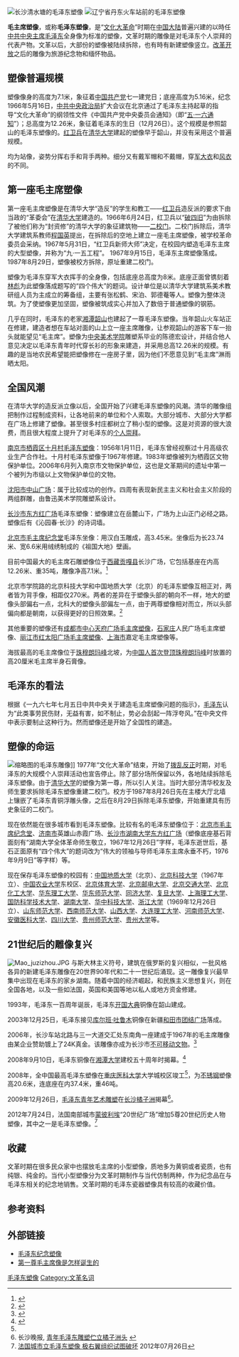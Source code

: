 [[File:Maozedongstatue.jpg|长沙清水塘的毛泽东塑像]]
[[File:Maozhedong_statue.jpg|辽宁省丹东火车站前的毛泽东塑像]]

{{see also|毛泽东塑像列表}}
'''毛主席塑像'''，或称'''毛泽东塑像'''，是“[[文化大革命|文化大革命]]”时期在[[中国大陆|中国大陆]]普遍兴建的以時任[[中共中央主席|中共中央主席]][[毛泽东|毛泽东]]全身像为标准的塑像，文革时期的雕像是对毛泽东个人崇拜的代表产物。文革以后，大部份的塑像被陆续拆除，也有時有新建塑像竖立。[[改革开放|改革开放]]之后的雕像为旅游纪念物和缅怀物品。

==塑像普遍规模==
塑像像身的高度为7.1米，象征着[[中国共产党|中国共产党]]七一建党日；底座高度为5.16米，纪念1966年5月16日，[[中共中央政治局|中共中央政治局]]扩大会议在北京通过了毛泽东主持起草的指导“文化大革命”的纲领性文件《中国共产党中央委员会通知》（即“[[五·一六通知|五·一六通知]]”）；总高度为12.26米，象征着毛泽东的生日（12月26日）。这个规模是参照韶山的毛泽东塑像的。[[红卫兵|红卫兵]]在[[清华大学|清华大学]]建起的塑像早于韶山，并没有采用这个普遍规模。

均为站像，姿势分挥右手和背手两种。细分又有戴军帽和不戴帽，穿[[军大衣|军大衣]]和[[风衣|风衣]]的不同。

==第一座毛主席塑像==
第一座毛主席塑像是在清华大学“造反”的学生和教工——[[红卫兵|红卫兵]]造反派的要求下由当政的“革委会”在[[清华大学|清华大学]]建造的。1966年6月24日，红卫兵以“[[破四旧|破四旧]]”为由拆除了被他们称为“封资修”的清华大学的象征建筑物——[[二校门|二校门]]。二校门拆除后，清华大学建筑系教师[[程国英|程国英]]提出，在拆除后的空地上建立一座毛主席塑像，被学校革命委员会采纳。1967年5月31日，“红卫兵新师大师”决定，在校园内塑造毛泽东主席的大型塑像，并称为“九·一五工程”。 1967年9月15日，毛泽东主席塑像落成。1987年8月29日，塑像被校方拆除，原址重建二校门。

塑像为毛泽东穿军大衣挥手的全身像，包括底座总高度为8米。底座正面曾镌刻着[[林彪|林彪]]为此塑像落成题写的“四个伟大”的题词。设计单位是以清华大学建筑系美术教研组人员为主成立的筹备组，主要有张松鹤、宋泊、郭德菴等人。塑像为整体浇筑。为了使塑像更加坚固，塑像被筑成实心并加入了数倍于普通塑像的钢筋。

几乎在同时，毛泽东的老家[[湘潭|湘潭]][[韶山|韶山]]也建起了一尊毛泽东塑像。当年韶山火车站正在修建，建造者想在车站对面的山上立一座主席雕像，让参观韶山的游客下车一抬头就能望见“毛主席”。塑像为[[中央美术学院|中央美术学院]]雕塑系毕业的陈德宏设计，并结合他人意见决定以毛泽东青年时代穿长衫的形象来建造，并采用总高12.26米的规模。有趣的是当地农民希望能把塑像修在一座房子里，因为他们不愿意见到“毛主席”淋雨晒太阳。

==全国风潮==
在清华大学的造反派立像以后，全国开始了兴建毛泽东塑像的风潮。清华的雕像组把制作过程制成资料，让各地前来的单位和个人索取。大部分城市、大部分大学都在广场上修建了塑像。甚至很多村庄都树立了稍小型的塑像。这是对资源的很大浪费，而且很大程度上提升了对毛泽东的[[个人崇拜|个人崇拜]]。

[[南京市|南京市]][[栖霞区|栖霞区]][[十月村毛泽东塑像|十月村毛泽东塑像]]：1956年1月11日，毛泽东曾经视察过十月高级农业生产合作社。十月村毛泽东塑像于1967年修建。1983年塑像被列为栖霞区文物保护单位。2006年6月列入南京市文物保护单位，这也是文革期间的遗址中第一个被列为市级以上文物保护单位的文物。

[[沈阳市|沈阳市]][[中山广场_(沈阳)|中山广场]]{{Link-en|毛泽东思想胜利万岁|Long Live the Victory of Mao Zedong Thought|毛主席塑像}}：属于比较成功的创作。四周有表现新民主主义和社会主义阶段的两组群雕，由鲁迅美术学院雕塑系设计。

[[长沙市|长沙市]][[东方红广场|东方红广场]]毛泽东塑像：塑像建立在岳麓山下，广场为上山正门必经之路。塑像后有《沁园春·长沙》的诗词墙。

[[北京市|北京市]][[毛主席纪念堂|毛主席纪念堂]]毛泽东坐像：用汉白玉雕成，高3.45米。坐像后为长23.74米、宽6.6米用绒绣制成的《祖国大地》壁画。

目前中国最大的毛主席石雕塑像位于[[西藏|西藏]][[贡嘎县|贡嘎县]]长沙广场，它包括基座在内高12.26米、重35吨，雕像净高7.1米。<ref name="mao">{{Cite web |url=http://news.sohu.com/20081025/n260237110.shtml |title=全国最高毛主席塑像竣工 |accessdate=2008-10-25 |archive-date=2008-10-27 |archive-url=https://web.archive.org/web/20081027213647/http://news.sohu.com/20081025/n260237110.shtml |dead-url=no }}</ref>

北京市学院路的北京科技大学和中国地质大学（北京）的毛泽东塑像互相正对，两者皆为背手像，相距仅270米。两者的差异在于塑像头部的朝向不一样，地大的塑像头部偏右一点，北科大的塑像头部偏左一点，由于两尊塑像相对而立，所以头部偏向都是朝南，以获得更好的日照效果。<ref>{{Cite web|title=北京现存的毛主席塑像|url=http://www.sohu.com/a/139628012_497733|work=www.sohu.com|accessdate=2019-04-16|language=en|archive-date=2019-04-16|archive-url=https://web.archive.org/web/20190416050844/http://www.sohu.com/a/139628012_497733|dead-url=no}}</ref>

其他重要的塑像还有[[成都市|成都市]][[毛泽东雕像_(成都)|中心天府广场毛主席塑像]]，[[石家庄|石家庄]]人民广场毛主席塑像、[[丽江市|丽江市]][[红太阳广场毛泽东塑像|红太阳广场毛主席塑像]]、[[上海市|上海市]]嘉定毛主席塑像等。

海拔最高的毛主席像位于[[珠穆朗玛峰|珠穆朗玛峰]]北坡，为[[中国人的首次登顶珠穆朗玛峰|中国人首次登顶珠穆朗玛峰]]时放置的高20厘米毛主席半身石膏像。

==毛泽东的看法==
根据《一九六七年七月五日中共中央关于建造毛主席塑像问题的指示》，[[毛泽东|毛泽东]]认为“此类事劳民伤财，无益有害，如不制止，势必会刮起一阵浮夸风。”在中央文件中表示要制止这种行为。然而塑像还是开始了全国性的建造。

==塑像的命运==
[[File:浙江大学玉泉校区毛泽东像.png|缩略图]]的毛泽东雕像]]
1977年“文化大革命”结束，开始了[[拨乱反正|拨乱反正]]时期，对毛泽东的大规模个人崇拜活动也宣告停止。除了部分场所保留以外，各地陆续拆除毛泽东塑像。由于[[清华大学|清华大学]]的塑像为第一尊，所以引人关注。当时大部分清华校友及师生要求拆除毛泽东塑像重建二校门。校方于1987年8月26日先在主楼大厅北墙上镶嵌了毛泽东青铜浮雕头像，之后在8月29日拆除毛泽东塑像，开始重建具有历史象征的二校门。

现在依然能在很多城市看到毛泽东塑像。比较有名的毛泽东塑像位于：[[北京市|北京市]][[毛主席纪念堂|毛主席纪念堂]]、[[济南市|济南市]]英雄山赤霞广场、[[长沙市湖南大学东方红广场|长沙市湖南大学东方红广场]]（塑像底座基石背面刻有“湖南大学全体革命师生敬立，1967年12月26日”字样，毛泽东逝世后，基石正面原有“四个伟大”的题词改为“伟大的领袖与导师毛泽东主席永垂不朽，1976年9月9日”等字样）等。

现在保存毛泽东塑像的校园有：[[中国地质大学|中国地质大学]]（北京）、[[北京科技大学|北京科技大学]]（1967年立）、[[中国农业大学|中国农业大学]]东校区、[[北京体育大学|北京体育大学]]、[[北京邮电大学|北京邮电大学]]、[[北京交通大学|北京交通大学]]、[[北京化工大学|北京化工大学]]、[[华东理工大学|华东理工大学]]、[[华东师范大学|华东师范大学]]、[[同济大学|同济大学]]、[[复旦大学|复旦大学]]、[[上海理工大学|上海理工大学]]、[[国防科学技术大学|国防科学技术大学]]、[[湖南大学|湖南大学]]、[[华中科技大学|华中科技大学]]、[[浙江大学|浙江大学]]（1969年12月26日立）、[[山东师范大学|山东师范大学]]、[[西南师范大学|西南师范大学]]、[[山西大学|山西大学]]、[[大连理工大学|大连理工大学]]、[[河南师范大学|河南师范大学]]、[[安徽医科大学|安徽医科大学]]、[[四川大学|四川大学]]、[[贵州师范大学|贵州师范大学]]、[[贵州大学|贵州大学]]等。

==21世纪后的雕像复兴==
[[File:Mao_juzizhou.JPG|right]]
与斯大林主义符号，建筑在俄罗斯的复兴相似，一批风格各异的新建毛泽东雕像在20世界90年代和二十一世纪后涌现。这一雕像复兴最早集中出现在毛泽东的家乡湖南。随着中国的经济崛起，和民族主义思想复兴，则在全国各地，以及一些如法国，英国和美国等地以私人或地方资金修建。

1993年，毛泽东一百周年诞辰，毛泽东[[开国大典|开国大典]]铜像在韶山建成。

2003年12月25日，毛泽东接见[[库尔班·吐鲁木|库尔班·吐鲁木]]铜像在新疆[[和田市|和田市]][[团结广场|团结广场]]落成。

2006年，长沙车站北路与三一大道交汇处东南角一座建成于1967年的毛主席雕像由某企业赞助镀上了24K真金。该雕像亦成为长沙市[[不可移动文物|不可移动文物]]。<ref>{{Cite web |url=http://news.sina.com.cn/c/2006-11-20/034811560511.shtml |title=湖南企业为7米高毛泽东雕像镀24K真金 |accessdate=2008-10-25 |archive-date=2011-05-14 |archive-url=https://web.archive.org/web/20110514211708/http://news.sina.com.cn/c/2006-11-20/034811560511.shtml |dead-url=no }}</ref>

2008年9月10日，毛泽东铜像在[[湘潭大学|湘潭大学]]建校五十周年时揭幕。<ref>{{Cite web |url=http://bbs1.people.com.cn/postDetail.do?id=88351443&view=1&pageNo=1 |title=毛泽东主席铜像今日在湘潭大学揭幕 |access-date=2008-10-25 |archive-date=2020-11-30 |archive-url=https://web.archive.org/web/20201130203716/http://bbs1.people.com.cn/postDetail.do?id=88351443&view=1&pageNo=1 |dead-url=no }}</ref>

2008年，全中国最高毛泽东塑像在[[重庆医科大学|重庆医科大学]]大学城校区竣工<ref name="mao" />，为[[不锈钢|不锈钢]]塑像高20.6米，连底座在内37.4米，重46吨。

2009年12月26日，[[毛泽东青年艺术雕塑|毛泽东青年艺术雕塑]]在[[长沙|长沙]][[橘子洲|橘子洲]]揭幕<ref>长沙晚报, [http://cswb.changsha.cn/CSWB/20091210/Cont_1_15_117256.HTM 青年毛泽东雕塑伫立橘子洲头] {{Wayback|url=http://cswb.changsha.cn/CSWB/20091210/Cont_1_15_117256.HTM |date=20110707013656 }}</ref>。

2012年7月24日，法国南部城市[[蒙彼利埃|蒙彼利埃]]“20世纪广场”增加5尊20世纪历史人物塑像，其中之一是毛泽东塑像。<ref>[http://news.ifeng.com/world/detail_2012_07/26/16304364_0.shtml 法国城市立毛泽东塑像 极右翼组织试图破坏] {{Wayback|url=http://news.ifeng.com/world/detail_2012_07/26/16304364_0.shtml |date=20120726084918 }}2012年07月26日</ref>

==收藏==
文革时期在很多民众家中也摆放毛主席的小型塑像，质地多为黄铜或者瓷质，也有纯银、纯金的。当代小型塑像分为文革时期制作与当代仿制两种，作为纪念品在与毛泽东相关的纪念地销售。文革时期的毛泽东瓷器塑像具有较高的收藏价值。

==参考资料==
<references />

==外部链接==
*[http://mzdthought.com/html/75/ 毛泽东纪念塑像] {{Wayback|url=http://mzdthought.com/html/75/ |date=20060502011634 }}
*[http://news.sina.com.cn/c/2003-12-07/11231278267s.shtml 第一尊毛主席像是怎样诞生的] {{Wayback|url=http://news.sina.com.cn/c/2003-12-07/11231278267s.shtml |date=20110514211813 }}

{{毛泽东}}
{{文革时期艺术}}

[[Category:毛泽东塑像|]]
[[Category:文革名词|Category:文革名词]]